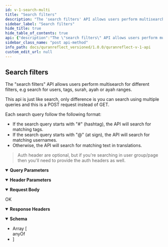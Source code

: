 ```yaml
---
id: v-1-search-multi
title: "Search filters"
description: "The 'search filters' API allows users perform multisearch for different filters, e.g search for users, tags, surah, ayah or ayah ranges."
sidebar_label: "Search filters"
hide_title: true
hide_table_of_contents: true
api: {"description":"The \"search filters\" API allows users perform multisearch for different filters, e.g search for users, tags, surah, ayah or ayah ranges.\n\nThis api is just like search, only difference is you can search using multiple queries and this is a POST request instead of GET.\n\nEach search query follow the following format:\n\n- If the search query starts with \"#\" (hashtag), the API will search for matching tags.\n- If the search query starts with \"@\" (at sign), the API will search for matching usernames.\n- Otherwise, the API will search for matching text in translations.\n\n\n> Auth header are optional, but if you're searching in user group/page then you'll need to provide the auth headers as well.\n","parameters":[{"name":"access-token","in":"header","schema":{"type":"string"},"description":"user access token"},{"name":"client","in":"header","schema":{"type":"string"},"description":"client access token"},{"name":"expiry","in":"header","schema":{"type":"string"},"example":"1531315250","description":"timestamp of token expiry "},{"name":"token-type","in":"header","schema":{"type":"string"},"example":"Bearer","description":"access token type"},{"name":"uid","in":"header","schema":{"type":"string"},"example":"user@quranreflect.com","description":"user uid"},{"name":"client_auth_token","in":"query","required":true,"schema":{"type":"string"},"description":"Client API token"}],"responses":{"200":{"description":"OK","headers":{},"content":{"application/json":{"schema":{"type":"array","items":{"anyOf":[{"description":"user search result item"},{"description":"tag search result item\n"}],"type":"object"}},"example":{"success":true,"items":[[{"id":4,"text":"#Akhera","collection":"tags"}],[{"from":1,"to":3,"text":"Al-Faatiha: 1 - 3","collection":"filters","chapter":{"id":2,"number":1,"size":7,"citation_names":[{"id":1,"name":"Al-Faatiha","language_id":2,"translation_id":5,"default":false,"default_for_filter":true},{"id":155,"name":"الفاتحة","language_id":1,"translation_id":1,"default":true,"default_for_filter":false},{"id":269,"name":"The Opening","language_id":2,"translation_id":6,"default":true,"default_for_filter":false},{"id":497,"name":"La Apertura","language_id":3,"translation_id":7,"default":true,"default_for_filter":false}],"name":"Al-Faatiha"}}],[{"from":null,"to":null,"text":"Al-Baqara","collection":"filters","chapter":{"id":3,"number":2,"size":286,"citation_names":[{"id":2,"name":"Al-Baqara","language_id":2,"translation_id":5,"default":false,"default_for_filter":true},{"id":156,"name":"البقرة","language_id":1,"translation_id":1,"default":true,"default_for_filter":false},{"id":270,"name":"The Cow","language_id":2,"translation_id":6,"default":true,"default_for_filter":false},{"id":498,"name":"La Vaca","language_id":3,"translation_id":7,"default":true,"default_for_filter":false}],"name":"Al-Baqara"}}],[{"id":4,"text":"@amerabbas","collection":"authors"},{"id":5,"text":"@samerabbas","collection":"authors"}]]},"examples":{"Example 1":{"value":{"items":[{"id":1,"text":"#Allah","language":"English","collection":"tags"},{"id":1,"text":"@naveed","full_text":"Naveed Ahmad  (@naveed)","avatar":null,"collection":"authors"},{"from":null,"to":null,"text":"Maryam","collection":"filters","chapter":{"id":20,"number":19,"size":98,"citation_names":[{"id":19,"name":"Maryam","language_id":2,"translation_id":6,"default":false,"default_for_filter":true}],"name":"Maryam"}}]}}}}}}},"requestBody":{"content":{"application/json":{"schema":{"type":"object","properties":{"q":{"type":"array","items":{"type":"string"}}}},"examples":{"Example 1":{"value":{"q":["#Akhera","1:1-3","2","@amerabbas"]}}}}}},"operationId":"v1-search-multi","tags":["Search"],"method":"post","path":"/v1/search/search_items","servers":[{"url":"https://quranreflect.com","description":"Production"}],"securitySchemes":{"apikey":{"name":"client_auth_token","type":"apiKey","in":"query"}},"jsonRequestBodyExample":{"q":["string"]},"info":{"title":"QuranReflect V1 API","description":"QuranReflect V1 APIs allows your app to interact with https://quranreflect.com resources. \n\n ## Getting started \n\n Our APIs are not public and require an API key. Please contact us via email `amer@qreflect.com` to get yours. \n\n ## User-specific APIs  \n\n All user-specific APIs (For example [Creating a post](/docs/quranreflect_versioned/quranreflect-v-1-api)) require the following headers:  \n\n - `access-token` the user access token, this token can be changed with every request. \n\n - `token-type`  value should always be `Bearer`. \n\n - `client` the client token, this too can be changed with every request. \n\n - `expiry` unix timestamp (in seconds) to indicate when access token will expire. \n\n - `uid` user's unique identifier. \n\n - `Authorization`: complete authorization header. Sample value `Bearer eyJhY2Nlc3MtdG9rZW4iOiJ4cjBrb3g1eXdVM3JrelVMZjhVUzlBIiwidG9rZW4tdHlwZSI6IkJlYXJlciIsImNsaWVudCI6IkpQeFJCRTloVmRBbDlTX1BVdEhJN2ciLCJleHBpcnkiOiIxNzA1OTQwNTQ3IiwidWlkIjoiYW1lci5hYmJhc0BtYWlsaW5hdG9yLmNvbSJ9`. \n\n The values of `access-token`, `client`, `expiry`, and `uid` headers will be returned in the response of [User Sign in API](/docs/quranreflect_versioned/user-signin).","version":"1.0.0"},"postman":{"name":"Search filters","description":{"content":"The \"search filters\" API allows users perform multisearch for different filters, e.g search for users, tags, surah, ayah or ayah ranges.\n\nThis api is just like search, only difference is you can search using multiple queries and this is a POST request instead of GET.\n\nEach search query follow the following format:\n\n- If the search query starts with \"#\" (hashtag), the API will search for matching tags.\n- If the search query starts with \"@\" (at sign), the API will search for matching usernames.\n- Otherwise, the API will search for matching text in translations.\n\n\n> Auth header are optional, but if you're searching in user group/page then you'll need to provide the auth headers as well.\n","type":"text/plain"},"url":{"path":["v1","search","search_items"],"host":["{{baseUrl}}"],"query":[{"disabled":false,"description":{"content":"(Required) Client API token","type":"text/plain"},"key":"client_auth_token","value":""}],"variable":[]},"header":[{"disabled":false,"description":{"content":"user access token","type":"text/plain"},"key":"access-token","value":""},{"disabled":false,"description":{"content":"client access token","type":"text/plain"},"key":"client","value":""},{"disabled":false,"description":{"content":"timestamp of token expiry ","type":"text/plain"},"key":"expiry","value":""},{"disabled":false,"description":{"content":"access token type","type":"text/plain"},"key":"token-type","value":""},{"disabled":false,"description":{"content":"user uid","type":"text/plain"},"key":"uid","value":""},{"key":"Content-Type","value":"application/json"},{"key":"Accept","value":"application/json"}],"method":"POST","body":{"mode":"raw","raw":"\"\"","options":{"raw":{"language":"json"}}}}}
sidebar_class_name: "post api-method"
info_path: docs/quranreflect_versioned/1.0.0/quranreflect-v-1-api
custom_edit_url: null
---
```



## Search filters



The "search filters" API allows users perform multisearch for different filters, e.g search for users, tags, surah, ayah or ayah ranges.

This api is just like search, only difference is you can search using multiple queries and this is a POST request instead of GET.

Each search query follow the following format:

- If the search query starts with "#" (hashtag), the API will search for matching tags.
- If the search query starts with "@" (at sign), the API will search for matching usernames.
- Otherwise, the API will search for matching text in translations.


> Auth header are optional, but if you're searching in user group/page then you'll need to provide the auth headers as well.


<details style={{"marginBottom":"1rem"}} data-collapsed={false} open={true}><summary style={{}}><strong>Query Parameters</strong></summary><div><ul><ParamsItem className={"paramsItem"} param={{"name":"client_auth_token","in":"query","required":true,"schema":{"type":"string"},"description":"Client API token"}}></ParamsItem></ul></div></details><details style={{"marginBottom":"1rem"}} data-collapsed={false} open={true}><summary style={{}}><strong>Header Parameters</strong></summary><div><ul><ParamsItem className={"paramsItem"} param={{"name":"access-token","in":"header","schema":{"type":"string"},"description":"user access token"}}></ParamsItem><ParamsItem className={"paramsItem"} param={{"name":"client","in":"header","schema":{"type":"string"},"description":"client access token"}}></ParamsItem><ParamsItem className={"paramsItem"} param={{"name":"expiry","in":"header","schema":{"type":"string"},"example":"1531315250","description":"timestamp of token expiry "}}></ParamsItem><ParamsItem className={"paramsItem"} param={{"name":"token-type","in":"header","schema":{"type":"string"},"example":"Bearer","description":"access token type"}}></ParamsItem><ParamsItem className={"paramsItem"} param={{"name":"uid","in":"header","schema":{"type":"string"},"example":"user@quranreflect.com","description":"user uid"}}></ParamsItem></ul></div></details><MimeTabs><TabItem label={"application/json"} value={"application/json-schema"}><details style={{}} data-collapsed={false} open={true}><summary style={{"textAlign":"left"}}><strong>Request Body</strong></summary><div style={{"textAlign":"left","marginLeft":"1rem"}}></div><ul style={{"marginLeft":"1rem"}}><SchemaItem collapsible={false} name={"q"} required={false} schemaName={"string[]"} qualifierMessage={undefined} schema={{"type":"array","items":{"type":"string"}}}></SchemaItem></ul></details></TabItem></MimeTabs><div><ApiTabs><TabItem label={"200"} value={"200"}><div>

OK

</div><details style={{"textAlign":"left","marginBottom":"1rem"}} data-collaposed={true} open={false}><summary style={{}}><strong>Response Headers</strong></summary><ul style={{"marginLeft":"1rem"}}></ul></details><div><MimeTabs schemaType={"response"}><TabItem label={"application/json"} value={"application/json"}><SchemaTabs><TabItem label={"Schema"} value={"Schema"}><details style={{}} data-collapsed={false} open={true}><summary style={{"textAlign":"left"}}><strong>Schema</strong></summary><div style={{"textAlign":"left","marginLeft":"1rem"}}></div><ul style={{"marginLeft":"1rem"}}><li><div style={{"fontSize":"var(--ifm-code-font-size)","opacity":"0.6","marginLeft":"-.5rem","paddingBottom":".5rem"}}>Array [</div></li><div><span className={"badge badge--info"}>anyOf</span><SchemaTabs><TabItem label={"MOD1"} value={"0-item-properties"}><SchemaItem collapsible={false} name={"id"} required={false} schemaName={"string"} qualifierMessage={undefined} schema={{"type":"string","description":"user id"}}></SchemaItem><SchemaItem collapsible={false} name={"text"} required={false} schemaName={"string"} qualifierMessage={undefined} schema={{"type":"string","description":"username"}}></SchemaItem><SchemaItem collapsible={false} name={"full_text"} required={false} schemaName={"string"} qualifierMessage={undefined} schema={{"type":"string","description":"full name with username"}}></SchemaItem><SchemaItem collapsible={false} name={"avatar"} required={false} schemaName={"string"} qualifierMessage={undefined} schema={{"type":"string","description":"url avatar url"}}></SchemaItem><SchemaItem collapsible={false} name={"collection"} required={false} schemaName={"string"} qualifierMessage={undefined} schema={{"type":"string","default":"authors"}}></SchemaItem></TabItem><TabItem label={"MOD2"} value={"1-item-properties"}><SchemaItem collapsible={false} name={"id"} required={false} schemaName={"string"} qualifierMessage={undefined} schema={{"type":"string"}}></SchemaItem><SchemaItem collapsible={false} name={"language"} required={false} schemaName={"string"} qualifierMessage={undefined} schema={{"type":"string"}}></SchemaItem><SchemaItem collapsible={false} name={"text"} required={false} schemaName={"string"} qualifierMessage={undefined} schema={{"type":"string"}}></SchemaItem><SchemaItem collapsible={false} name={"collection"} required={false} schemaName={"string"} qualifierMessage={undefined} schema={{"type":"string","default":"tags"}}></SchemaItem></TabItem></SchemaTabs></div><li><div style={{"fontSize":"var(--ifm-code-font-size)","opacity":"0.6","marginLeft":"-.5rem"}}>]</div></li></ul></details></TabItem><TabItem label={"Example (from schema)"} value={"Example (from schema)"}><ResponseSamples responseExample={"[\n  null,\n  null\n]"} language={"json"}></ResponseSamples></TabItem><TabItem label={"Example 1"} value={"Example 1"}><ResponseSamples responseExample={"{\n  \"items\": [\n    {\n      \"id\": 1,\n      \"text\": \"#Allah\",\n      \"language\": \"English\",\n      \"collection\": \"tags\"\n    },\n    {\n      \"id\": 1,\n      \"text\": \"@naveed\",\n      \"full_text\": \"Naveed Ahmad  (@naveed)\",\n      \"avatar\": null,\n      \"collection\": \"authors\"\n    },\n    {\n      \"from\": null,\n      \"to\": null,\n      \"text\": \"Maryam\",\n      \"collection\": \"filters\",\n      \"chapter\": {\n        \"id\": 20,\n        \"number\": 19,\n        \"size\": 98,\n        \"citation_names\": [\n          {\n            \"id\": 19,\n            \"name\": \"Maryam\",\n            \"language_id\": 2,\n            \"translation_id\": 6,\n            \"default\": false,\n            \"default_for_filter\": true\n          }\n        ],\n        \"name\": \"Maryam\"\n      }\n    }\n  ]\n}"} language={"json"}></ResponseSamples></TabItem><TabItem label={"Example"} value={"Example"}><ResponseSamples responseExample={"{\n  \"success\": true,\n  \"items\": [\n    [\n      {\n        \"id\": 4,\n        \"text\": \"#Akhera\",\n        \"collection\": \"tags\"\n      }\n    ],\n    [\n      {\n        \"from\": 1,\n        \"to\": 3,\n        \"text\": \"Al-Faatiha: 1 - 3\",\n        \"collection\": \"filters\",\n        \"chapter\": {\n          \"id\": 2,\n          \"number\": 1,\n          \"size\": 7,\n          \"citation_names\": [\n            {\n              \"id\": 1,\n              \"name\": \"Al-Faatiha\",\n              \"language_id\": 2,\n              \"translation_id\": 5,\n              \"default\": false,\n              \"default_for_filter\": true\n            },\n            {\n              \"id\": 155,\n              \"name\": \"الفاتحة\",\n              \"language_id\": 1,\n              \"translation_id\": 1,\n              \"default\": true,\n              \"default_for_filter\": false\n            },\n            {\n              \"id\": 269,\n              \"name\": \"The Opening\",\n              \"language_id\": 2,\n              \"translation_id\": 6,\n              \"default\": true,\n              \"default_for_filter\": false\n            },\n            {\n              \"id\": 497,\n              \"name\": \"La Apertura\",\n              \"language_id\": 3,\n              \"translation_id\": 7,\n              \"default\": true,\n              \"default_for_filter\": false\n            }\n          ],\n          \"name\": \"Al-Faatiha\"\n        }\n      }\n    ],\n    [\n      {\n        \"from\": null,\n        \"to\": null,\n        \"text\": \"Al-Baqara\",\n        \"collection\": \"filters\",\n        \"chapter\": {\n          \"id\": 3,\n          \"number\": 2,\n          \"size\": 286,\n          \"citation_names\": [\n            {\n              \"id\": 2,\n              \"name\": \"Al-Baqara\",\n              \"language_id\": 2,\n              \"translation_id\": 5,\n              \"default\": false,\n              \"default_for_filter\": true\n            },\n            {\n              \"id\": 156,\n              \"name\": \"البقرة\",\n              \"language_id\": 1,\n              \"translation_id\": 1,\n              \"default\": true,\n              \"default_for_filter\": false\n            },\n            {\n              \"id\": 270,\n              \"name\": \"The Cow\",\n              \"language_id\": 2,\n              \"translation_id\": 6,\n              \"default\": true,\n              \"default_for_filter\": false\n            },\n            {\n              \"id\": 498,\n              \"name\": \"La Vaca\",\n              \"language_id\": 3,\n              \"translation_id\": 7,\n              \"default\": true,\n              \"default_for_filter\": false\n            }\n          ],\n          \"name\": \"Al-Baqara\"\n        }\n      }\n    ],\n    [\n      {\n        \"id\": 4,\n        \"text\": \"@amerabbas\",\n        \"collection\": \"authors\"\n      },\n      {\n        \"id\": 5,\n        \"text\": \"@samerabbas\",\n        \"collection\": \"authors\"\n      }\n    ]\n  ]\n}"} language={"json"}></ResponseSamples></TabItem></SchemaTabs></TabItem></MimeTabs></div></TabItem></ApiTabs></div>
      